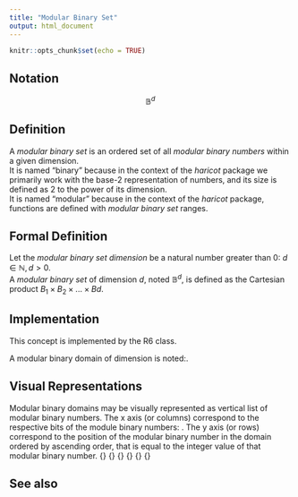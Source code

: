 ```yaml
---
title: "Modular Binary Set"
output: html_document
---
```


```r
knitr::opts_chunk$set(echo = TRUE)
```

## Notation

$$\mathbb{B}^{d}$$

## Definition

A *modular binary set* is an ordered set of all *modular binary numbers* within a given dimension.  
It is named "binary" because in the context of the *haricot* package we primarily work with the base-2 representation of numbers, and its size is defined as 2 to the power of its dimension.  
It is named "modular" because in the context of the *haricot* package,  functions are defined with *modular binary set* ranges.  

## Formal Definition

Let the *modular binary set dimension* \eqn{d} be a natural number greater than 0: $d \in \mathbb{N}, d > 0$.  
A *modular binary set* of dimension $d$, noted $\mathbb{B}^{d}$, is defined as the Cartesian product $B_{1} \times B_{2} \times ... \times B{d}$.  

## Implementation

This concept is implemented by the \code{\link{bdom}} R6 class.

A modular binary domain of dimension \eqn{d} is noted:\eqn{\mathbb{B}_{d}}. \cr
\cr
\strong{Samples} \cr
\itemize{
\item{ \eqn{\mathbb{B} }: The modular binary domain superset. }
\item{ \eqn{\mathbb{B}_{1} = \left\{0,1\right\} }: The modular binary domain of dimension 1. }
\item{ \eqn{\mathbb{B}_{2} = \left\{00,10,01,11\right\} }: The modular binary domain of dimension 2. }
\item{ \eqn{\mathbb{B}_{3} = \left\{000,100,010,110,001,101,011,111\right\} }: The modular binary domain of dimension 3. }
\item{ \eqn{\mathbb{B}_{i} = \left\{00...i,10...i,...\right\} }: The modular binary domain of dimension i. }
}

## Visual Representations
Modular binary domains may be visually represented as vertical list of modular binary numbers. \cr
The x axis (or columns) correspond to the respective bits of the module binary numbers: \eqn{b_{1}, b_{2}, b_{3}, ...}. \cr
The y axis (or rows) correspond to the position of the modular binary number in the domain ordered by ascending order, that is equal to the integer value of that modular binary number. \cr
{\figure{bdom_1.png}{Visual representation of a binary number of dimension 1}}
{\figure{bdom_2.png}{Visual representation of a binary number of dimension 2}}
{\figure{bdom_3.png}{Visual representation of a binary number of dimension 3}}
{\figure{bdom_4.png}{Visual representation of a binary number of dimension 4}}
{\figure{bdom_5.png}{Visual representation of a binary number of dimension 5}}
{\figure{bdom_6.png}{Visual representation of a binary number of dimension 6}}

## See also
\link[=modular_binary_number]{Modular binary number}
\link[=bdom]{bdom R6 class}
